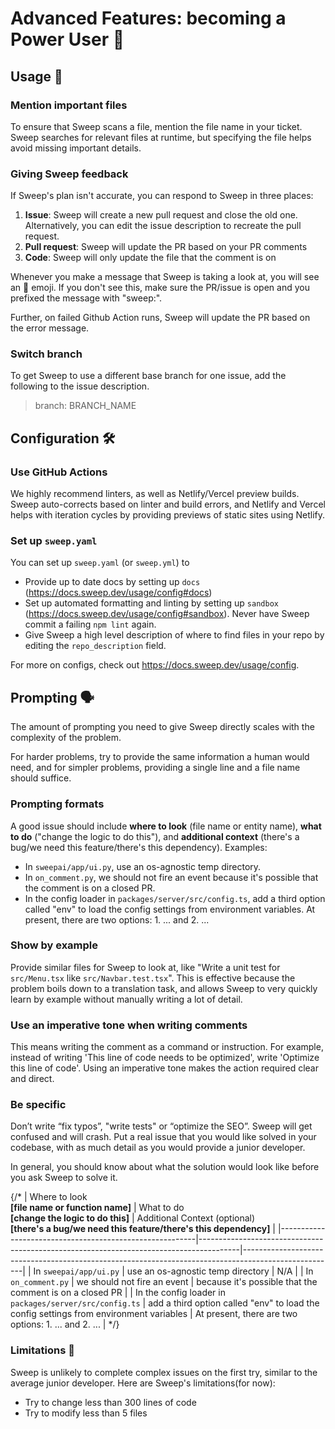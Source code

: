 # Advanced Features: becoming a Power User 🧠

## Usage 📖

### Mention important files

To ensure that Sweep scans a file, mention the file name in your ticket. Sweep searches for relevant files at runtime, but specifying the file helps avoid missing important details.

### Giving Sweep feedback

If Sweep's plan isn't accurate, you can respond to Sweep in three places:

1. **Issue**: Sweep will create a new pull request and close the old one. Alternatively, you can edit the issue description to recreate the pull request.
2. **Pull request**: Sweep will update the PR based on your PR comments
3. **Code**: Sweep will only update the file that the comment is on

Whenever you make a message that Sweep is taking a look at, you will see an 👀 emoji. If you don't see this, make sure the PR/issue is open and you prefixed the message with "sweep:".

Further, on failed Github Action runs, Sweep will update the PR based on the error message.

### Switch branch

To get Sweep to use a different base branch for one issue, add the following to the issue description.

> branch: BRANCH_NAME

## Configuration 🛠️

### Use GitHub Actions

We highly recommend linters, as well as Netlify/Vercel preview builds. Sweep auto-corrects based on linter and build errors, and Netlify and Vercel helps with iteration cycles by providing previews of static sites using Netlify.

### Set up `sweep.yaml`

You can set up `sweep.yaml` (or `sweep.yml`) to
* Provide up to date docs by setting up `docs` (https://docs.sweep.dev/usage/config#docs)
* Set up automated formatting and linting by setting up `sandbox` (https://docs.sweep.dev/usage/config#sandbox). Never have Sweep commit a failing `npm lint` again.
* Give Sweep a high level description of where to find files in your repo by editing the `repo_description` field.

For more on configs, check out https://docs.sweep.dev/usage/config.

## Prompting 🗣️

The amount of prompting you need to give Sweep directly scales with the complexity of the problem.

For harder problems, try to provide the same information a human would need, and for simpler problems, providing a single line and a file name should suffice.

### Prompting formats

A good issue should include **where to look** (file name or entity name), **what to do** ("change the logic to do this"), and **additional context** (there's a bug/we need this feature/there's this dependency). Examples:
* In `sweepai/app/ui.py`, use an os-agnostic temp directory.
* In `on_comment.py`, we should not fire an event because it's possible that the comment is on a closed PR.
* In the config loader in `packages/server/src/config.ts`, add a third option called "env" to load the config settings from environment variables. At present, there are two options:  1. ... and 2. ...

### Show by example

Provide similar files for Sweep to look at, like "Write a unit test for `src/Menu.tsx` like `src/Navbar.test.tsx`". This is effective because the problem boils down to a translation task, and allows Sweep to very quickly learn by example without manually writing a lot of detail.

### Use an imperative tone when writing comments

This means writing the comment as a command or instruction. For example, instead of writing 'This line of code needs to be optimized', write 'Optimize this line of code'. Using an imperative tone makes the action required clear and direct.

### Be specific

Don’t write “fix typos”, "write tests" or “optimize the SEO”. Sweep will get confused and will crash. Put a real issue that you would like solved in your codebase, with as much detail as you would provide a junior developer.

In general, you should know about what the solution would look like before you ask Sweep to solve it.

{/* | Where to look <br/> **[file name or function name]**     | What to do <br/> **[change the logic to do this]**                                      | Additional Context (optional) <br/> **[there's a bug/we need this feature/there's this dependency]** |
|---------------------------------------------------------|----------------------------------------------------------------------------------------|-----------------------------------------------------------------------------------------------------|
| In `sweepai/app/ui.py`                                  | use an os-agnostic temp directory                                                      | N/A                                                                                                 |
| In `on_comment.py`                                      | we should not fire an event                                                            | because it's possible that the comment is on a closed PR                                            |
| In the config loader in `packages/server/src/config.ts` | add a third option called "env" to load the config settings from environment variables | At present, there are two options:  1. ... and 2. ...                                               | */}

### Limitations 🚫
Sweep is unlikely to complete complex issues on the first try, similar to the average junior developer. Here are Sweep's limitations(for now):
- Try to change less than 300 lines of code
- Try to modify less than 5 files
